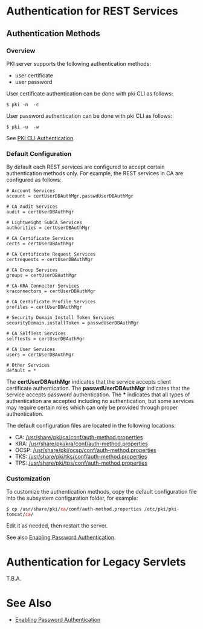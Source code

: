 = Authentication for REST Services =

== Authentication Methods ==

=== Overview ===

PKI server supports the following authentication methods:

* user certificate
* user password

User certificate authentication can be done with pki CLI as follows:

 $ pki -n <user certificate nickname> -c <NSS database password> <command>

User password authentication can be done with pki CLI as follows:

 $ pki -u <username> -w <user password> <command>

See [https://github.com/dogtagpki/pki/wiki/PKI-CLI-Authentication PKI CLI Authentication].

=== Default Configuration ===

By default each REST services are configured to accept certain authentication methods only. For example, the REST services in CA are configured as follows:

<pre>
# Account Services
account = certUserDBAuthMgr,passwdUserDBAuthMgr

# CA Audit Services
audit = certUserDBAuthMgr

# Lightweight SubCA Services
authorities = certUserDBAuthMgr

# CA Certificate Services
certs = certUserDBAuthMgr

# CA Certificate Request Services
certrequests = certUserDBAuthMgr

# CA Group Services
groups = certUserDBAuthMgr

# CA-KRA Connector Services
kraconnectors = certUserDBAuthMgr

# CA Certificate Profile Services
profiles = certUserDBAuthMgr

# Security Domain Install Token Services
securityDomain.installToken = passwdUserDBAuthMgr

# CA SelfTest Services
selftests = certUserDBAuthMgr

# CA User Services
users = certUserDBAuthMgr

# Other Services
default = *
</pre>

The '''certUserDBAuthMgr''' indicates that the service accepts client certificate authentication. The '''passwdUserDBAuthMgr''' indicates that the service accepts password authentication. The '''*''' indicates that all types of authentication are accepted including no authentication, but some services may require certain roles which can only be provided through proper authentication.

The default configuration files are located in the following locations:

* CA: [https://github.com/dogtagpki/pki/blob/master/base/ca/shared/conf/auth-method.properties /usr/share/pki/ca/conf/auth-method.properties]
* KRA: [https://github.com/dogtagpki/pki/blob/master/base/kra/shared/conf/auth-method.properties /usr/share/pki/kra/conf/auth-method.properties]
* OCSP: [https://github.com/dogtagpki/pki/blob/master/base/ocsp/shared/conf/auth-method.properties /usr/share/pki/ocsp/conf/auth-method.properties]
* TKS: [https://github.com/dogtagpki/pki/blob/master/base/tks/shared/conf/auth-method.properties /usr/share/pki/tks/conf/auth-method.properties]
* TPS: [https://github.com/dogtagpki/pki/blob/master/base/tps/shared/conf/auth-method.properties /usr/share/pki/tps/conf/auth-method.properties]

=== Customization ===

To customize the authentication methods, copy the default configuration file into the subsystem configuration folder, for example:

 $ cp /usr/share/pki/<font color="red">ca</font>/conf/auth-method.properties /etc/pki/pki-tomcat/<font color="red">ca</font>/

Edit it as needed, then restart the server.

See also [[Enabling Password Authentication]].

= Authentication for Legacy Servlets =

T.B.A.

= See Also =

* [[Enabling Password Authentication]]